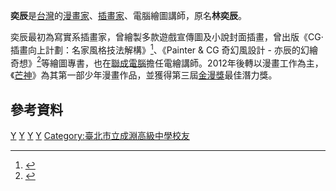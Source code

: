 {{expand|time=2015-05-29}}

{{Infobox 漫畫家
| 姓名               = 奕辰
| 職業               = 漫畫家
| 圖像               = LIN I-CHEN.jpg
| 圖像大小           = 
| 圖像說明           = 
| 本名               = 林奕辰
| 英文名             = 
| 國籍               = {{ROC}}
| 出生日期           = 
| 出生地點           = 
| 活躍時期           = 2012年至今
| 類型               = 
| 出道作品           = [[芒神_(漫畫)|芒神]]
| 代表作品           = [[芒神_(漫畫)|芒神]]
| 獎項               = 第三屆[[金漫獎|金漫獎]]最佳潛力獎
| 簽名               = 
| 官方網站           = 
| 附註               = 
}}
{{漫畫}}

'''奕辰'''是[[台灣|台灣]]的[[漫畫家|漫畫家]]、[[插畫家|插畫家]]、電腦繪圖講師，原名'''林奕辰'''。

奕辰最初為寫實系插畫家，曾繪製多款遊戲宣傳圖及小說封面插畫，曾出版《CG‧插畫向上計劃：名家風格技法解構》<ref>{{Cite web |url=http://www.kingstone.com.tw/book/book_page.asp?kmcode=2014712905322 |title=存档副本 |access-date=2015-05-29 |archive-date=2017-08-11 |archive-url=https://web.archive.org/web/20170811011246/https://www.kingstone.com.tw/book/book_page.asp?kmcode=2014712905322 |dead-url=no }}</ref>、《Painter & CG 奇幻風設計 - 亦辰的幻繪奇想》<ref>{{Cite web |url=http://www.kingstone.com.tw/book/book_page.asp?kmcode=2013120150812&lid=search&actid=wise |title=存档副本 |access-date=2015-05-29 |archive-date=2017-08-11 |archive-url=https://web.archive.org/web/20170811055420/https://www.kingstone.com.tw/book/book_page.asp?kmcode=2013120150812&lid=search&actid=wise |dead-url=no }}</ref>等繪圖專書，也在[[聯成電腦|聯成電腦]]擔任電繪講師。2012年後轉以漫畫工作為主，《[[芒神_(漫畫)|芒神]]》為其第一部少年漫畫作品，並獲得第三屆[[金漫獎|金漫獎]]最佳潛力獎。

==參考資料==
{{reflist}}

[[Category:臺灣漫畫家|Y]]
[[Category:林姓|Y]]
[[Category:中壢人|Y]]
[[Category:國立臺中教育大學校友|Y]]
[[Category:臺北市立成淵高級中學校友|Category:臺北市立成淵高級中學校友]]